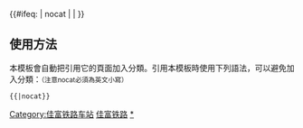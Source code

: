 {{鐵道路線|
| 模板名稱 = 佳富铁路
| 名稱 = [[佳富铁路]]
| 代表色 = #0033c9
| Logo = [[File:China Railways.svg|17px]]
| 背景顏色 = #FFFFFF
| 車站列表 = ([[佳木斯站|佳木斯]] - <以上为[[图佳铁路|图佳线]]>) [[东佳木斯站|东佳木斯]] - [[永胜站|永胜]] - [[四马架站|四马架]] - [[太平镇站|太平镇]] - [[丰乐镇站|丰乐镇]] - [[笔架山站|笔架山]] - [[福利屯站|福利屯]] - [[双鸭山站|双鸭山]] - ([[中心站 (双鸭山市)|双鸭山中心]] - <以下为双鸭山煤矿铁路>)}}
<includeonly>{{#ifeq: {{{1}}} | nocat | <!--空--> | [[Category:佳富铁路车站]] }}</includeonly><noinclude>

==使用方法==
本模板會自動把引用它的頁面加入分類。引用本模板時使用下列語法，可以避免加入分類：<small>（注意nocat必須為英文小寫）</small>
 <nowiki>{{</nowiki>{{PAGENAME}}<nowiki>|nocat}}</nowiki>
[[Category:中國鐵路路線模板|佳富铁路]]
[[Category:佳富铁路车站|*]]
</noinclude>